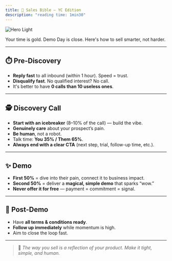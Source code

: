 ```yaml
---
title: 📙 Sales Bible – YC Edition
description: "reading time: 1min30"
---
```

<img
  className="block dark:hidden"
  src="/images/sales-bible.png"
  alt="Hero Light"
/>

Your time is gold. Demo Day is close. Here's how to sell smarter, not harder.

---

## ⏱️ Pre-Discovery

- **Reply fast** to all inbound (within 1 hour). Speed = trust.  
- **Disqualify fast**. No qualified interest? No call.  
- It's better to have **0 calls than 10 useless ones**.

---

## 🕵️ Discovery Call

- **Start with an icebreaker** (8–10% of the call) — build the vibe.  
- **Genuinely care** about your prospect’s pain.  
- **Be human**, not a robot.  
- Talk time: **You 35% / Them 65%**.  
- **Always end with a clear CTA** (next step, trial, follow-up time, etc.).

---

## ✨ Demo

- **First 50%** = dive into their pain, connect it to business impact.  
- **Second 50%** = deliver a **magical, simple demo** that sparks “wow.”  
- **Never offer it for free** — payment = commitment = signal.

---

## 📩 Post-Demo

- Have **all terms & conditions ready**.  
- **Follow up immediately** while momentum is high.  
- Aim to close the loop fast.

---

> 🧠 *The way you sell is a reflection of your product. Make it tight, simple, and human.*
